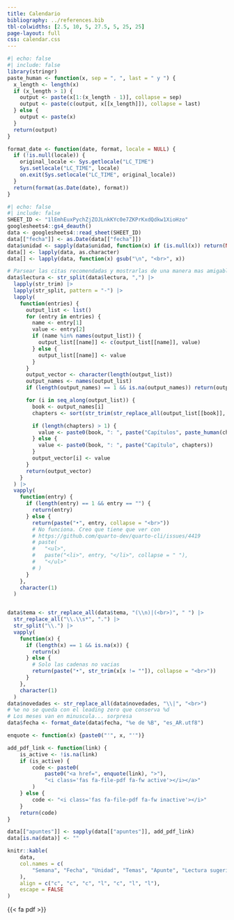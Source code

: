 ```yaml
---
title: Calendario
bibliography: ../references.bib
tbl-colwidths: [2.5, 10, 5, 27.5, 5, 25, 25]
page-layout: full
css: calendar.css
---
```


```r
#| echo: false
#| include: false
library(stringr)
paste_human <- function(x, sep = ", ", last = " y ") {
  x_length <- length(x)
  if (x_length > 1) {
    output <- paste(x[1:(x_length - 1)], collapse = sep)
    output <- paste(c(output, x[[x_length]]), collapse = last)
  } else {
    output <- paste(x)
  }
  return(output)
}

format_date <- function(date, format, locale = NULL) {
  if (!is.null(locale)) {
    original_locale <- Sys.getlocale("LC_TIME")
    Sys.setlocale("LC_TIME", locale)
    on.exit(Sys.setlocale("LC_TIME", original_locale))
  }
  return(format(as.Date(date), format))
}
```

```r
#| echo: false
#| include: false
SHEET_ID <- "1lEmhEuxPychZjZOJLnkKYc0e7ZKPrKxdQdkw1XioHzo"
googlesheets4::gs4_deauth()
data <- googlesheets4::read_sheet(SHEET_ID)
data[["fecha"]] <- as.Date(data[["fecha"]])
data$unidad <- sapply(data$unidad, function(x) if (is.null(x)) return(NA) else return(x))
data[] <- lapply(data, as.character)
data[] <- lapply(data, function(x) gsub("\n", "<br>", x))

# Parsear las citas recomendadas y mostrarlas de una manera mas amigable
data$lectura <- str_split(data$lectura, ",") |>
  lapply(str_trim) |>
  lapply(str_split, pattern = "-") |>
  lapply(
    function(entries) {
      output_list <- list()
      for (entry in entries) {
        name <- entry[1]
        value <- entry[2]
        if (name %in% names(output_list)) {
          output_list[[name]] <- c(output_list[[name]], value)
        } else {
          output_list[[name]] <- value
        }
      }
      output_vector <- character(length(output_list))
      output_names <- names(output_list)
      if (length(output_names) == 1 && is.na(output_names)) return(output_vector)

      for (i in seq_along(output_list)) {
        book <- output_names[i]
        chapters <- sort(str_trim(str_replace_all(output_list[[book]], "[a-zA-Z]", "")))

        if (length(chapters) > 1) {
          value <- paste0(book, ": ", paste("Capítulos", paste_human(chapters)))
        } else {
          value <- paste0(book, ": ", paste("Capítulo", chapters))
        }
        output_vector[i] <- value
      }
      return(output_vector)
    }
  ) |>
  vapply(
    function(entry) {
      if (length(entry) == 1 && entry == "") {
        return(entry)
      } else {
        return(paste("•", entry, collapse = "<br>"))
        # No funciona. Creo que tiene que ver con 
        # https://github.com/quarto-dev/quarto-cli/issues/4419
        # paste(
        #   "<ul>",
        #   paste("<li>", entry, "</li>", collapse = " "),
        #   "</ul>"
        # )
      }
    },
    character(1)
  )


data$tema <- str_replace_all(data$tema, "(\\n)|(<br>)", " ") |>
  str_replace_all("\\.\\s*", ".") |>
  str_split("\\.") |>
  vapply(
    function(x) {
      if (length(x) == 1 && is.na(x)) {
        return(x)  
      } else {
        # Solo las cadenas no vacias
        return(paste("•", str_trim(x[x != ""]), collapse = "<br>"))
      }
    },
    character(1)
  )
data$novedades <- str_replace_all(data$novedades, "\\|", "<br>")
# %e no se queda con el leading zero que conserva %d
# Los meses van en minuscula... sorpresa
data$fecha <- format_date(data$fecha, "%e de %B", "es_AR.utf8")
```

```r
enquote <- function(x) {paste0("'", x, "'")}

add_pdf_link <- function(link) {
    is_active <- !is.na(link)
    if (is_active) {
        code <- paste0(
            paste0("<a href=", enquote(link), ">"),
            "<i class='fas fa-file-pdf fa-fw active'></i></a>"
        )
    } else {
        code <- "<i class='fas fa-file-pdf fa-fw inactive'></i>"
    }
    return(code)
}

data[["apuntes"]] <- sapply(data[["apuntes"]], add_pdf_link)
data[is.na(data)] <- ""
```

```r
knitr::kable(
    data,
    col.names = c(
        "Semana", "Fecha", "Unidad", "Temas", "Apunte", "Lectura sugerida", "Otras actividades"
    ),
    align = c("c", "c", "c", "l", "c", "l", "l"),
    escape = FALSE
)
```

{{< fa pdf >}}

